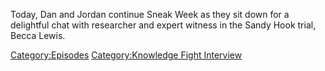 {{Episode
    | title           = Chatting With Becca Lewis
    | caption         = [https://knowledgefight.libsyn.com/713-chatting-with-becca-lewis Listen to this episode on Libsyn]
    | episodeNumber   = 713
    | length          = 01:25:23
    | airDate         = August 9, 2022
    | previousEpisode = [[712: The Decompression Session]]
    | nextEpisode     = [[714: Trial Recap, Part 1]]
}}

{{Stub}}

Today, Dan and Jordan continue Sneak Week as they sit down for a delightful chat with researcher and expert witness in the Sandy Hook trial, Becca Lewis.

[[Category:Episodes]]
[[Category:Knowledge Fight Interview]]